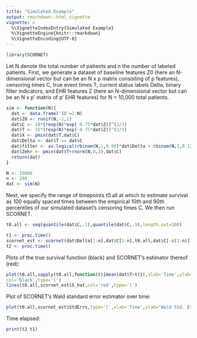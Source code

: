 ```yaml
---
title: "Simulated Example"
output: rmarkdown::html_vignette
vignette: >
  %\VignetteIndexEntry{Simulated Example}
  %\VignetteEngine{knitr::rmarkdown}
  %\VignetteEncoding{UTF-8}
---
```


```r
library(SCORNET)
```

Let N denote the total number of patients and n the number of labeled patients. First, we generate a dataset of baseline features Z0 (here an N-dimensional vector but can be an N x p matrix consisting of p features), censoring times C, true event times T, current status labels Delta, binary filter indicators, and EHR features Z (here an N-dimensional vector but can be an N x p' matrix of p' EHR features) for N = 10,000 total patients.

```r
sim <- function(N){
  dat <- data.frame('ID'=1:N)
  dat$Z0 <- runif(N,-1,1)
  dat$C <- 10*(rexp(N)*exp(-0.75*dat$Z))^(2/3)
  dat$T <- 15*(rexp(N)*exp(-0.75*dat$Z))^(2/5)
  dat$X <- pmin(dat$T,dat$C)
  dat$Delta <- dat$T <= dat$C
  dat$filter <- as.logical(rbinom(N,1,0.98)*dat$Delta + rbinom(N,1,0.12)*(1-dat$Delta))
  dat$Zehr <- pmin(dat$T+rnorm(N,0,2),dat$C)
  return(dat)
}

N <- 10000
n <- 200
dat <- sim(N)
```

Next, we specify the range of timepoints t0.all at which to estimate survival as 100 equally spaced times between the empirical 10th and 90th percentiles of our simulated dataset's censoring times C. We then run SCORNET.

```r
t0.all <- seq(quantile(dat$C,.1),quantile(dat$C,.9),length.out=100)

t1 <- proc.time()
scornet_est <- scornet(dat$Delta[1:n],dat$C[1:n],t0.all,dat$C[-c(1:n)],dat$filter[1:n],dat$filter[-c(1:n)],dat$Z0[1:n],dat$Z0[-c(1:n)],dat$Zehr[1:n],dat$Zehr[-c(1:n)])
t2 <- proc.time()
```

Plots of the true survival function (black) and SCORNET's estimator thereof (red):

```r
plot(t0.all,sapply(t0.all,function(t){mean(dat$T>t)}),xlab='Time',ylab='Survival',
col='black',type='l')
lines(t0.all,scornet_est$S_hat,col='red',type='l')
```

Plot of SCORNET's Wald standard error estimator over time:

```r
plot(t0.all,scornet_est$StdErrs,type='l',xlab='Time',ylab='Wald Std. Err.')
```

Time elapsed:

```r
print(t2-t1)
```
